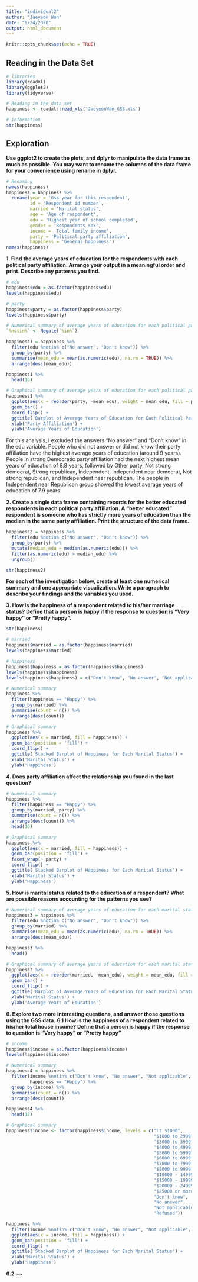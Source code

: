 ```yaml
---
title: "individual2"
author: "Jaeyeon Won"
date: "9/24/2020"
output: html_document
---
```


```r
knitr::opts_chunk$set(echo = TRUE)
```

## Reading in the Data Set
```r
# libraries
library(readxl)
library(ggplot2)
library(tidyverse)

# Reading in the data set
happiness <- readxl::read_xls('JaeyeonWon_GSS.xls')

# Information
str(happiness) 
```


## Exploration
**Use ggplot2 to create the plots, and dplyr to manipulate the data frame as much as possible. You may want to rename the columns of the data frame for your convenience using rename in dplyr.**
```r
# Renaming
names(happiness)
happiness = happiness %>% 
  rename(year = 'Gss year for this respondent',
         id = 'Respondent id number',
         married = 'Marital status',
         age = 'Age of respondent',
         edu = 'Highest year of school completed',
         gender = 'Respondents sex',
         income = 'Total family income',
         party = 'Political party affiliation', 
         happiness = 'General happiness')
names(happiness)
```

**1. Find the average years of education for the respondents with each political party affiliation. Arrange your output in a meaningful order and print. Describe any patterns you find.**
```r
# edu
happiness$edu = as.factor(happiness$edu)
levels(happiness$edu)

# party
happiness$party = as.factor(happiness$party)
levels(happiness$party)

# Numerical summary of average years of education for each political party affiliation
`%notin%` <- Negate(`%in%`)

happiness1 = happiness %>% 
  filter(edu %notin% c("No answer", "Don't know")) %>%
  group_by(party) %>%
  summarise(mean_edu = mean(as.numeric(edu), na.rm = TRUE)) %>%
  arrange(desc(mean_edu))

happiness1 %>% 
  head(10)

# Graphical summary of average years of education for each political party affiliation
happiness1 %>%
  ggplot(aes(x = reorder(party, -mean_edu), weight = mean_edu, fill = party)) +
  geom_bar() +
  coord_flip() +
  ggtitle('Barplot of Average Years of Education for Each Political Party Affiliation') +
  xlab('Party Affiliation') +
  ylab('Average Years of Education')
```

For this analysis, I excluded the answers "No answer" and "Don't know" in the edu variable. People who did not answer or did not know their party affiliation have the highest average years of education (around 9 years). People in strong Democratic party affiliation had the next highest mean years of education of 8.8 years, followed by Other party, Not strong democrat, Strong republican, Independent, Independent near democrat, Not strong republican, and Independent near republican. The people in Independent near Republican group showed the lowest average years of education of 7.9 years.


**2. Create a single data frame containing records for the better educated respondents in each political party affiliation. A “better educated” respondent is someone who has strictly more years of education than the median in the same party affiliation. Print the structure of the data frame.**
```r
happiness2 = happiness %>% 
  filter(edu %notin% c("No answer", "Don't know")) %>%
  group_by(party) %>%
  mutate(median_edu = median(as.numeric(edu))) %>%
  filter(as.numeric(edu) > median_edu) %>%
  ungroup()

str(happiness2)
```


**For each of the investigation below, create at least one numerical summary and one appropriate visualization. Write a paragraph to describe your findings and the variables you used.**

**3. How is the happiness of a respondent related to his/her marriage status? Define that a person is happy if the response to question is “Very happy” or “Pretty happy”.**
```r
str(happiness)

# married
happiness$married = as.factor(happiness$married)
levels(happiness$married)

# happiness
happiness$happiness = as.factor(happiness$happiness)
levels(happiness$happiness)
levels(happiness$happiness) = c("Don't know", "No answer", "Not applicable", "Not too happy", "Happy", "Happy")

# Numerical summary
happiness %>%
  filter(happiness == "Happy") %>%
  group_by(married) %>%
  summarise(count = n()) %>%
  arrange(desc(count))

# Graphical summary
happiness %>% 
  ggplot(aes(x = married, fill = happiness)) +
  geom_bar(position = 'fill') +
  coord_flip() +
  ggtitle('Stacked Barplot of Happiness for Each Marital Status') +
  xlab('Marital Status') +
  ylab('Happiness')
```


**4. Does party affiliation affect the relationship you found in the last question?**
```r
# Numerical summary
happiness %>%
  filter(happiness == "Happy") %>%
  group_by(married, party) %>%
  summarise(count = n()) %>%
  arrange(desc(count)) %>%
  head(10)

# Graphical summary
happiness %>% 
  ggplot(aes(x = married, fill = happiness)) +
  geom_bar(position = 'fill') +
  facet_wrap(~ party) +
  coord_flip() +
  ggtitle('Stacked Barplot of Happiness for Each Marital Status') +
  xlab('Marital Status') +
  ylab('Happiness')
```


**5. How is marital status related to the education of a respondent? What are possible reasons accounting for the patterns you see?**
```r
# Numerical summary of average years of education for each marital status
happiness3 = happiness %>% 
  filter(edu %notin% c("No answer", "Don't know")) %>%
  group_by(married) %>%
  summarise(mean_edu = mean(as.numeric(edu), na.rm = TRUE)) %>%
  arrange(desc(mean_edu))

happiness3 %>% 
  head()

# Graphical summary of average years of education for each marital status
happiness3 %>%
  ggplot(aes(x = reorder(married, -mean_edu), weight = mean_edu, fill = married)) +
  geom_bar() +
  coord_flip() +
  ggtitle('Barplot of Average Years of Education for Each Marital Status') +
  xlab('Marital Status') +
  ylab('Average Years of Education')
```


**6. Explore two more interesting questions, and answer those questions using the GSS data.**
**6.1 How is the happiness of a respondent related to his/her total house income? Define that a person is happy if the response to question is “Very happy” or “Pretty happy” **
```r
# income
happiness$income = as.factor(happiness$income)
levels(happiness$income)

# Numerical summary
happiness4 = happiness %>% 
  filter(income %notin% c("Don't know", "No answer", "Not applicable", "Refused"),
         happiness == "Happy") %>%
  group_by(income) %>%
  summarise(count = n()) %>%
  arrange(desc(count))

happiness4 %>%
  head(12)

# Graphical summary
happiness$income <- factor(happiness$income, levels = c("Lt $1000",
                                                        "$1000 to 2999", 
                                                        "$3000 to 3999",
                                                        "$4000 to 4999",  
                                                        "$5000 to 5999",  
                                                        "$6000 to 6999",
                                                        "$7000 to 7999",
                                                        "$8000 to 9999",
                                                        "$10000 - 14999", 
                                                        "$15000 - 19999", 
                                                        "$20000 - 24999", 
                                                        "$25000 or more",
                                                        "Don't know", 
                                                        "No answer", 
                                                        "Not applicable", 
                                                        "Refused"))

happiness %>% 
  filter(income %notin% c("Don't know", "No answer", "Not applicable", "Refused")) %>%
  ggplot(aes(x = income, fill = happiness)) +
  geom_bar(position = 'fill') +
  coord_flip() +
  ggtitle('Stacked Barplot of Happiness for Each Marital Status') +
  xlab('Marital Status') +
  ylab('Happiness')
```


**6.2 ~~**
```r

```












